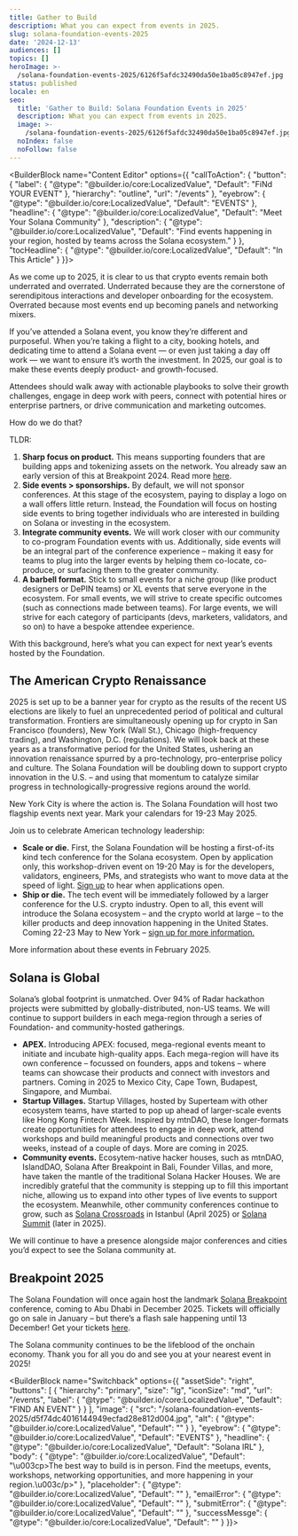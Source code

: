 ```yaml
---
title: Gather to Build
description: What you can expect from events in 2025.
slug: solana-foundation-events-2025
date: '2024-12-13'
audiences: []
topics: []
heroImage: >-
  /solana-foundation-events-2025/6126f5afdc32490da50e1ba05c8947ef.jpg
status: published
locale: en
seo:
  title: 'Gather to Build: Solana Foundation Events in 2025'
  description: What you can expect from events in 2025.
  image: >-
    /solana-foundation-events-2025/6126f5afdc32490da50e1ba05c8947ef.jpg
  noIndex: false
  noFollow: false
---
```


<BuilderBlock name="Content Editor" options={{
  "callToAction": {
    "button": {
      "label": {
        "@type": "@builder.io/core:LocalizedValue",
        "Default": "FiNd YOUR EVENT"
      },
      "hierarchy": "outline",
      "url": "/events"
    },
    "eyebrow": {
      "@type": "@builder.io/core:LocalizedValue",
      "Default": "EVENTS"
    },
    "headline": {
      "@type": "@builder.io/core:LocalizedValue",
      "Default": "Meet Your Solana Community"
    },
    "description": {
      "@type": "@builder.io/core:LocalizedValue",
      "Default": "Find events happening in your region, hosted by teams across the Solana ecosystem."
    }
  },
  "tocHeadline": {
    "@type": "@builder.io/core:LocalizedValue",
    "Default": "In This Article"
  }
}}>

</BuilderBlock>

As we come up to 2025, it is clear to us that crypto events remain both underrated and overrated. Underrated because they are the cornerstone of serendipitous interactions and developer onboarding for the ecosystem. Overrated because most events end up becoming panels and networking mixers.

If you’ve attended a Solana event, you know they’re different and purposeful. When you’re taking a flight to a city, booking hotels, and dedicating time to attend a Solana event — or even just taking a day off work — we want to ensure it’s worth the investment. In 2025, our goal is to make these events deeply product- and growth-focused.

Attendees should walk away with actionable playbooks to solve their growth challenges, engage in deep work with peers, connect with potential hires or enterprise partners, or drive communication and marketing outcomes.

How do we do that?

TLDR:

1.  **Sharp focus on product.** This means supporting founders that are building apps and tokenizing assets on the network. You already saw an early version of this at Breakpoint 2024. Read more [here](https://x.com/akshaybd/status/1861225525265735749).
2.  **Side events > sponsorships.** By default, we will not sponsor conferences. At this stage of the ecosystem, paying to display a logo on a wall offers little return. Instead, the Foundation will focus on hosting side events to bring together individuals who are interested in building on Solana or investing in the ecosystem.
3.  **Integrate community events.** We will work closer with our community to co-program Foundation events with us. Additionally, side events will be an integral part of the conference experience – making it easy for teams to plug into the larger events by helping them co-locate, co-produce, or surfacing them to the greater community.
4.  **A barbell format.** Stick to small events for a niche group (like product designers or DePIN teams) or XL events that serve everyone in the ecosystem. For small events, we will strive to create specific outcomes (such as connections made between teams). For large events, we will strive for each category of participants (devs, marketers, validators, and so on) to have a bespoke attendee experience.

With this background, here’s what you can expect for next year’s events hosted by the Foundation.


## The American Crypto Renaissance 

2025 is set up to be a banner year for crypto as the results of the recent US elections are likely to fuel an unprecedented period of political and cultural transformation. Frontiers are simultaneously opening up for crypto in San Francisco (founders), New York (Wall St.), Chicago (high-frequency trading), and Washington, D.C. (regulations). We will look back at these years as a transformative period for the United States, ushering an innovation renaissance spurred by a pro-technology, pro-enterprise policy and culture. The Solana Foundation will be doubling down to support crypto innovation in the U.S. – and using that momentum to catalyze similar progress in technologically-progressive regions around the world.

New York City is where the action is. The Solana Foundation will host two flagship events next year. Mark your calendars for 19-23 May 2025.

Join us to celebrate American technology leadership:

*   **Scale or die.** First, the Solana Foundation will be hosting a first-of-its kind tech conference for the Solana ecosystem. Open by application only, this workshop-driven event on 19-20 May is for the developers, validators, engineers, PMs, and strategists who want to move data at the speed of light. [Sign up](https://solanafoundation.typeform.com/to/eJ39iJ1N) to hear when applications open.
*   **Ship or die.** The tech event will be immediately followed by a larger conference for the U.S. crypto industry. Open to all, this event will introduce the Solana ecosystem – and the crypto world at large – to the killer products and deep innovation happening in the United States. Coming 22-23 May to New York – [sign up for more information.](https://solanafoundation.typeform.com/to/oY7aAqcH)

More information about these events in February 2025.

## Solana is Global

Solana’s global footprint is unmatched. Over 94% of Radar hackathon projects were submitted by globally-distributed, non-US teams. We will continue to support builders in each mega-region through a series of Foundation- and community-hosted gatherings.

*   **APEX.** Introducing APEX: focused, mega-regional events meant to initiate and incubate high-quality apps. Each mega-region will have its own conference – focussed on founders, apps and tokens – where teams can showcase their products and connect with investors and partners. Coming in 2025 to Mexico City, Cape Town, Budapest, Singapore, and Mumbai.
*   **Startup Villages.** Startup Villages, hosted by Superteam with other ecosystem teams, have started to pop up ahead of larger-scale events like Hong Kong Fintech Week. Inspired by mtnDAO, these longer-formats create opportunities for attendees to engage in deep work, attend workshops and build meaningful products and connections over two weeks, instead of a couple of days. More are coming in 2025.
*   **Community events.** Ecosytem-native hacker houses, such as mtnDAO, IslandDAO, Solana After Breakpoint in Bali, Founder Villas, and more, have taken the mantle of the traditional Solana Hacker Houses. We are incredibly grateful that the community is stepping up to fill this important niche, allowing us to expand into other types of live events to support the ecosystem. Meanwhile, other community conferences continue to grow, such as [Solana Crossroads](https://www.solanacrossroads.com/) in Istanbul (April 2025) or [Solana Summit](https://solanasummit.org/en/) (later in 2025).

We will continue to have a presence alongside major conferences and cities you’d expect to see the Solana community at.

## Breakpoint 2025

The Solana Foundation will once again host the landmark [Solana Breakpoint](https://solana.com/breakpoint) conference, coming to Abu Dhabi in December 2025. Tickets will officially go on sale in January – but there’s a flash sale happening until 13 December! Get your tickets [here](https://solana.com/breakpoint).

The Solana community continues to be the lifeblood of the onchain economy. Thank you for all you do and see you at your nearest event in 2025!


<BuilderBlock name="Switchback" options={{
  "assetSide": "right",
  "buttons": [
    {
      "hierarchy": "primary",
      "size": "lg",
      "iconSize": "md",
      "url": "/events",
      "label": {
        "@type": "@builder.io/core:LocalizedValue",
        "Default": "FIND AN EVENT"
      }
    }
  ],
  "image": {
    "src": "/solana-foundation-events-2025/d5f74dc4016144949ecfad28e812d004.jpg",
    "alt": {
      "@type": "@builder.io/core:LocalizedValue",
      "Default": ""
    }
  },
  "eyebrow": {
    "@type": "@builder.io/core:LocalizedValue",
    "Default": "EVENTS"
  },
  "headline": {
    "@type": "@builder.io/core:LocalizedValue",
    "Default": "Solana IRL"
  },
  "body": {
    "@type": "@builder.io/core:LocalizedValue",
    "Default": "\u003cp>The best way to build is in person. Find the meetups, events, workshops, networking opportunities, and more happening in your region.\u003c/p>"
  },
  "placeholder": {
    "@type": "@builder.io/core:LocalizedValue",
    "Default": ""
  },
  "emailError": {
    "@type": "@builder.io/core:LocalizedValue",
    "Default": ""
  },
  "submitError": {
    "@type": "@builder.io/core:LocalizedValue",
    "Default": ""
  },
  "successMessge": {
    "@type": "@builder.io/core:LocalizedValue",
    "Default": ""
  }
}}>

</BuilderBlock>
